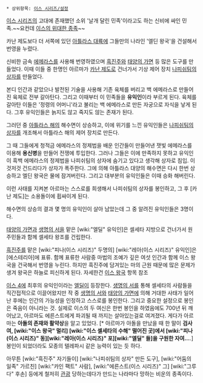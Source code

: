  * 상위항목: [[이스 시리즈/설정]]

[[이스 시리즈]]의 고대에 존재했던 소위 '날개 달린 민족'이라고도 하는 신비에 싸인 민족.~~요컨데 [[이스의 위대한 종족]]~~

카난 제도보다 더 서쪽에 있던 [[아틀라스 대륙]]에 그들만의 나라인 '엘딘 왕국'을 건설해서 번영을 누렸다.

신비한 금속 [[에메라스]]를 사용해 번영하였으며 [[흑진주]]와 [[태양의 가면]] 등 많은 도구를 만들었다. 이때 이들 중 한명인 아르마가 [[카난 제도]]로 건너가서 기상 제어 장치 [[나피쉬팀의 상자]]를 만들었다.

본디 인간과 같았으나 발전된 기술을 사용해 기존 육체를 버리고 백 에메라스로 만들어진 육체로 전부 갈아탄다. 그리고 이때부터 이 민족들을 '''유익인'''이라 부르게 된다. 육체를 갈아탄 이들은 '정령의 어머니'라고 불리는 백 에메라스로 만든 자궁으로 자식을 낳게 된다. 그후 유익인들은 늙지도 않고 죽지도 않는 존재가 된다.

그러던 중 [[아틀라스 해]]의 해수면이 상승하고, 이에 위기를 느낀 유익인들은 [[나피쉬팀의 상자]]를 개조해서 아틀라스 해의 제어 장치로 만든다.

그 때 그들에게 청적금 에메라스의 정제법을 배운 인간들이 만들어낸 잿빛 에메라스를 이용해 '''용신병'''을 만들어 전쟁에 투입한다. 그러나 그들은 이에 만족하지 못하고 유익인이 흑백 에메라스의 정제법을 나피쉬팀의 상자에 숨기고 있다고 생각해 상자로 침입. 이것저것 건드리다가 상자가 폭주한다. 그에 의해 아틀라스 대양의 해수면은 다시 한번 상승하고 엘딘 왕국은 물에 잠겨버린다. 그리고 대부분의 유익인들은 이때 승화 해버린다.

이런 사태를 지켜본 아르마는 스스로를 희생해서 나피쉬팀의 상자를 봉인하고, 그 후 [카난 제도]는 소용돌이에 휩싸이게 된다.

해수면의 상승의 결과 몇 명의 유익인이 살아 남았는데 그 중 알려진 유익인들은 3명이다.

[[태양의 가면]]과 [[생명의 서]]을 맡은 [wiki:"엘딜" 유익인]은 셀세타 지방으로 건너가서 원주민들과 함께 셀세타 왕조를 건립한다. 

[[흑진주]]를 맡은 [wiki:"피나(이스 시리즈)" 두명의] [wiki:"레아(이스 시리즈)" 유익인]은 [에스테리아]에 표류. 함께 표류한 사람중 마법의 조예가 깊은 여섯 인간과 함께 이스 왕국을 건국해서 번영을 누린다. 하지만 흑진주에 담겨있는 마의 근원 때문에 많은 문제가 생겨 왕국은 하늘로 피신하게 된다. 자세한건 [[이스 왕국]] 항목 참조

[[이스 4]]에 최후의 유익인이라는 [[엘딜]]이 등장한다. [[생명의 서]]를 통해 셀세타의 사람들을 직간접적으로 이끌어왔지만 작 중 [[생명의 서]]와 [[태양의 가면]]에 의해 거대한 사태가 일어난 후에는 인간의 가능성을 인정하고 스스로를 봉인한다.
그리고 중요한 설정으로 봉인은 죽음이 아니라는 것. 실제로 이스의 두 여신은 한번 봉인을 하였음에도 700년 뒤 깨어났고, 아르마도 에른스트에게 파괴될 때 까지는 살아있는걸로 여겨졌다. 게다가 아르마는 '''아돌의 존재와 활약상'''을 알고 있었다. [* 아르마가 아돌을 만났을 때 한 말이 '''검사여, [wiki:"이스 왕국" 멀리] [wiki:"이스 셀세타의 수해" 떨어진 곳]에서 [wiki:"피나(이스 시리즈)" 동][wiki:"레아(이스 시리즈)" 포][wiki:"엘딜" 들]을 구원한 자여...'''.]
봉인이 되었더라도 모종의 텔레파시 같은 능력이 있는 듯 하다.

아무튼 [wiki:"흑진주" 자기들이] [wiki:"나피쉬팀의 상자" 만든 도구], [wiki:"어둠의 일족" 가르친] [wiki:"카인 팩트" 사람], [wiki:"에른스트(이스 시리즈)" 그]  [wiki:"그루다" 후손] 등에게 철저히 [[관광]] 당하는데다가 만드는 나라마다 망하는 비운의 종족이다.

